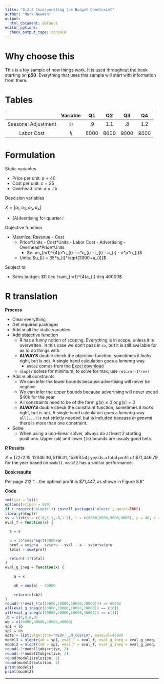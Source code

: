 ```yaml
---
title: "8.2.3 Incorporating the Budget Constraint"
author: "Mark Newman"
output:
  html_document: default
editor_options: 
  chunk_output_type: console
---
```


# Why choose this

This is a toy sample of how things work. It is used throughout the book starting on **p50**. Everything that uses this sample will start with information from there.

# Tables

| | Variable | Q1 | Q2 | Q3 | Q4 |
|:--:|:--:|:--:|:--:|:--:|:--:|
| Seasonal Adjustment | $s_{i}$ | .9 | 1.1 | .8 | 1.2 |
| Labor Cost | $l_{i}$ | 8000 | 8000 | 9000 | 9000 |

# Formulation

Static variables

* Price per unit: $p = 40$
* Cost per unit: $c = 25$
* Overhead rate: $o = .15$

Descision variables

$X = [a_{1}, a_{2}, a_{3}, a_{4}]$

* (A)dvertising for quarter ${i}$

Objective function

* Maxmize: Revenue - Cost
    * Price\*Units - Cost\*Units - Labor Cost - Advertising - Overhead\*Price\*Units
        * $\sum_{i=1}^{4}p*u_{i} - c*u_{i} - l_{i} - a_{i} - o*p*u_{i}$
    * Units: $u_{i} = 35*s_{i}*\sqrt{3000+a_{i}}$ 
  
Subject to

* Sales budget: $0 \leq \sum_{i=1}^{4}a_{i} \leq 40000$

# R translation

**Process**

* Clear everything
* Get required packages
* Add in all the static variables
* Add objective function
    * R has a funny notion of scoping. Everything is in scope, unless it is overwriten. In this case we don't pass in `sv`, but it is still available for us to do things with.
    * **ALWAYS** double check the objective function, sometimes it _looks_ right, but is not. A single hand calculation goes a _lonnnng_ way.
        * `69662` comes from the [Excel download][edl]
    * `nloptr` solves for minimum, to solve for max, use `return(-1*rev)`
* Add in all constraints
    * We can infer the lower bounds because advertising will never be negitive
    * We can infer the upper bounds because advertising will never exced $40k for the year
    * All constraints need to be of the form $g(x) \leq 0$ or $g(x) = 0$
    * **ALWAYS** double check the constraint function, sometimes it _looks_ right, but is not. A single hand calculation goes a _lonnnng_ way. `all(...)` is not strictly needed, but is included because _in general_ there is more than one constraint.
* Solve
    * When using a non-linear solver, always do at least 2 starting positions. Upper (`ub`) and lower (`lb`) bounds are usualy good bets.

**R Results**

$X = [7272.15, 12346.30,  5118.01, 15263.54]$ yealds a total profit of \$71,446.79 for the year based on `model1`. `model2` has a similar performance.

**Book results**

Per page 212 "... the optimal profit is $71,447, as shown in Figure 8.8"

**Code**
```r
rm(list = ls())
options(scipen = 999)
if (!require('nloptr')) install.packages('nloptr', quiet=TRUE)
library(nloptr)
sv = list(s = c(.9,1.1,.8,1.2), l = c(8000,8000,9000,9000), p = 40, c = 25, o = .15)
eval_f = function(x) {

  a = x
  
  u = 35*sv$s*sqrt(3000+a)
  prof = sv$p*u - sv$c*u - sv$l - a - sv$o*sv$p*u
  total = sum(prof)

  return(-1*total)
}
eval_g_ineq = function(x) {
  
    a = x
    
    sb = sum(a) - 40000
    
    return(c(sb))
}
round(-1*eval_f(c(10000,10000,10000,10000))) == 69662
all(eval_g_ineq(c(10000,10000,10000,10000)) == c(0))
all(eval_g_ineq(c(10000,10000,10000,10001)) == c(1))
lb = c(0,0,0,0)
ub = c(40000,40000,40000,40000)
sp1 = lb
sp2 = ub
opts = list(algorithm="NLOPT_LN_COBYLA", maxeval=4000)
model1 = nloptr(x0 = sp1, eval_f = eval_f, eval_g_ineq = eval_g_ineq, lb = lb, ub = ub, opts = opts)
model2 = nloptr(x0 = sp2, eval_f = eval_f, eval_g_ineq = eval_g_ineq, lb = lb, ub = ub, opts = opts)
round(-1*model1$objective, 2)
round(-1*model2$objective, 2)
round(model1$solution, 2)
round(model2$solution, 2)
print(model1)
print(model2)
```

---------

[edl]: http://faculty.tuck.dartmouth.edu/images/uploads/faculty/management-science/Figures_8.xlsx